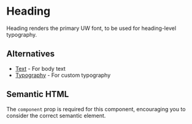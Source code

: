
<Meta of={Stories} />

# Heading

Heading renders the primary UW font, to be used for heading-level typography.

<Canvas>
  <Story name="Workshop" />
</Canvas>

## Alternatives

- [Text](?path=/docs/components-text--documentation) - For body text
- [Typography](?path=/docs/components-typography--documentation) - For custom typography

## Semantic HTML

The `component` prop is required for this component, encouraging you to consider the correct semantic element.
